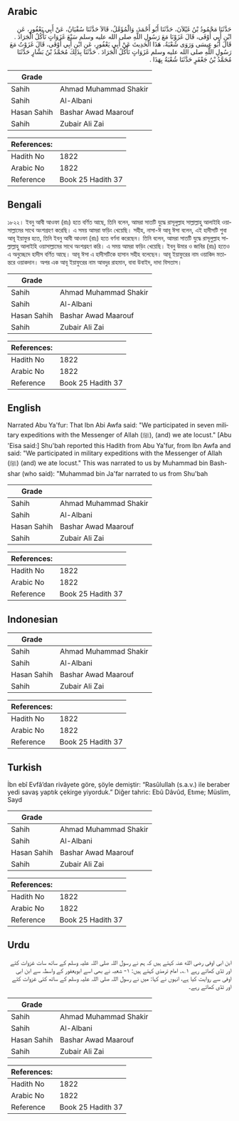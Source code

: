 ## Arabic


<div dir="rtl" lang="ar" style={{fontSize:'larger',backgroundColor:'#f8f9fa',padding:20}}>
حَدَّثَنَا مَحْمُودُ بْنُ غَيْلاَنَ، حَدَّثَنَا أَبُو أَحْمَدَ، وَالْمُؤَمَّلُ، قَالاَ حَدَّثَنَا سُفْيَانُ، عَنْ أَبِي يَعْفُورٍ، عَنِ ابْنِ أَبِي أَوْفَى، قَالَ غَزَوْنَا مَعَ رَسُولِ اللَّهِ صلى الله عليه وسلم سَبْعَ غَزَوَاتٍ نَأْكُلُ الْجَرَادَ ‏.‏ قَالَ أَبُو عِيسَى وَرَوَى شُعْبَةُ، هَذَا الْحَدِيثَ عَنْ أَبِي يَعْفُورٍ، عَنِ ابْنِ أَبِي أَوْفَى، قَالَ غَزَوْتُ مَعَ رَسُولِ اللَّهِ صلى الله عليه وسلم غَزَوَاتٍ نَأْكُلُ الْجَرَادَ ‏.‏ حَدَّثَنَا بِذَلِكَ مُحَمَّدُ بْنُ بَشَّارٍ حَدَّثَنَا مُحَمَّدُ بْنُ جَعْفَرٍ حَدَّثَنَا شُعْبَةُ بِهَذَا ‏.‏
</div>
<div style={{backgroundColor:'#f8f9fa',padding:20, marginBottom: 10}}><table> <thead> <tr> <th>Grade</th> <th></th> </tr> </thead> <tbody> <tr><td>Sahih</td><td>Ahmad Muhammad Shakir</td></tr><tr><td>Sahih</td><td>Al-Albani</td></tr><tr><td>Hasan Sahih</td><td>Bashar Awad Maarouf</td></tr><tr><td>Sahih</td><td>Zubair Ali Zai</td></tr></tbody></table><table> <thead> <tr> <th>References:</th> <th></th> </tr> </thead> <tbody><tr><td>Hadith No</td><td>1822</td></tr><tr><td>Arabic No</td><td>1822</td></tr><tr><td>Reference</td><td>Book 25 Hadith 37</td></tr></tbody></table></div>

## Bengali


<div dir="ltr" lang="bn" style={{fontSize:'larger',backgroundColor:'#f8f9fa',padding:20}}>
১৮২২। ইবনু আবী আওফা (রাঃ) হতে বর্ণিত আছে, তিনি বলেন, আমরা সাতটি যুদ্ধে রাসূলুল্লাহ সাল্লাল্লাহু আলাইহি ওয়াসাল্লামের সাথে অংশগ্রহণ করেছি। এ সময় আমরা ফড়িং খেয়েছি। সহীহ, নাসা-ঈ আবূ ঈসা বলেন, এই হাদীসটি শুবা আবূ ইয়াফুর হতে, তিনি ইবনু আবী আওফা (রাঃ) হতে বর্ণনা করেছেন। তিনি বলেন, আমরা সাতটি যুদ্ধে রাসূলুল্লাহ সাল্লাল্লাহু আলাইহি ওয়াসাল্লামের সাথে অংশগ্রহণ করি। এ সময় আমরা ফড়িং খেয়েছি। ইবনু উমার ও জাবির (রাঃ) হতেও এ অনুচ্ছেদে হাদীস বর্ণিত আছে। আবূ ঈসা এ হাদীসটিকে হাসান সহীহ বলেছেন। আবূ ইয়াফুরের নাম ওয়াকিদ মতান্তরে ওয়াকদান। অপর এক আবূ ইয়াফুরের নাম আবদুর রাহমান, বাবা উবাইদ, দাদা বিসতাস।
</div>
<div style={{backgroundColor:'#f8f9fa',padding:20, marginBottom: 10}}><table> <thead> <tr> <th>Grade</th> <th></th> </tr> </thead> <tbody> <tr><td>Sahih</td><td>Ahmad Muhammad Shakir</td></tr><tr><td>Sahih</td><td>Al-Albani</td></tr><tr><td>Hasan Sahih</td><td>Bashar Awad Maarouf</td></tr><tr><td>Sahih</td><td>Zubair Ali Zai</td></tr></tbody></table><table> <thead> <tr> <th>References:</th> <th></th> </tr> </thead> <tbody><tr><td>Hadith No</td><td>1822</td></tr><tr><td>Arabic No</td><td>1822</td></tr><tr><td>Reference</td><td>Book 25 Hadith 37</td></tr></tbody></table></div>

## English


<div dir="ltr" lang="en" style={{fontSize:'larger',backgroundColor:'#f8f9fa',padding:20}}>
Narrated Abu Ya'fur: That Ibn Abi Awfa said: "We participated in seven military expeditions with the Messenger of Allah (ﷺ), (and) we ate locust." [Abu 'Eisa said:] Shu'bah reported this Hadith from Abu Ya'fur, from Ibn Awfa and said: "We participated in military expeditions with the Messenger of Allah (ﷺ) (and) we ate locust." This was narrated to us by Muhammad bin Bash-shar (who said): "Muhammad bin Ja'far narrated to us from Shu'bah
</div>
<div style={{backgroundColor:'#f8f9fa',padding:20, marginBottom: 10}}><table> <thead> <tr> <th>Grade</th> <th></th> </tr> </thead> <tbody> <tr><td>Sahih</td><td>Ahmad Muhammad Shakir</td></tr><tr><td>Sahih</td><td>Al-Albani</td></tr><tr><td>Hasan Sahih</td><td>Bashar Awad Maarouf</td></tr><tr><td>Sahih</td><td>Zubair Ali Zai</td></tr></tbody></table><table> <thead> <tr> <th>References:</th> <th></th> </tr> </thead> <tbody><tr><td>Hadith No</td><td>1822</td></tr><tr><td>Arabic No</td><td>1822</td></tr><tr><td>Reference</td><td>Book 25 Hadith 37</td></tr></tbody></table></div>

## Indonesian


<div dir="ltr" lang="id" style={{fontSize:'larger',backgroundColor:'#f8f9fa',padding:20}}>

</div>
<div style={{backgroundColor:'#f8f9fa',padding:20, marginBottom: 10}}><table> <thead> <tr> <th>Grade</th> <th></th> </tr> </thead> <tbody> <tr><td>Sahih</td><td>Ahmad Muhammad Shakir</td></tr><tr><td>Sahih</td><td>Al-Albani</td></tr><tr><td>Hasan Sahih</td><td>Bashar Awad Maarouf</td></tr><tr><td>Sahih</td><td>Zubair Ali Zai</td></tr></tbody></table><table> <thead> <tr> <th>References:</th> <th></th> </tr> </thead> <tbody><tr><td>Hadith No</td><td>1822</td></tr><tr><td>Arabic No</td><td>1822</td></tr><tr><td>Reference</td><td>Book 25 Hadith 37</td></tr></tbody></table></div>

## Turkish


<div dir="ltr" lang="tr" style={{fontSize:'larger',backgroundColor:'#f8f9fa',padding:20}}>
İbn ebî Evfâ’dan rivâyete göre, şöyle demiştir: “Rasûlullah (s.a.v.) ile beraber yedi savaş yaptık çekirge yiyorduk.” Diğer tahric: Ebû Dâvûd, Etıme; Müslim, Sayd
</div>
<div style={{backgroundColor:'#f8f9fa',padding:20, marginBottom: 10}}><table> <thead> <tr> <th>Grade</th> <th></th> </tr> </thead> <tbody> <tr><td>Sahih</td><td>Ahmad Muhammad Shakir</td></tr><tr><td>Sahih</td><td>Al-Albani</td></tr><tr><td>Hasan Sahih</td><td>Bashar Awad Maarouf</td></tr><tr><td>Sahih</td><td>Zubair Ali Zai</td></tr></tbody></table><table> <thead> <tr> <th>References:</th> <th></th> </tr> </thead> <tbody><tr><td>Hadith No</td><td>1822</td></tr><tr><td>Arabic No</td><td>1822</td></tr><tr><td>Reference</td><td>Book 25 Hadith 37</td></tr></tbody></table></div>

## Urdu


<div dir="rtl" lang="ur" style={{fontSize:'larger',backgroundColor:'#f8f9fa',padding:20}}>
ابن ابی اوفی رضی الله عنہ کہتے ہیں کہ ہم نے رسول اللہ صلی اللہ علیہ وسلم کے ساتھ سات غزوات کئے اور ٹڈی کھاتے رہے ۱؎۔ امام ترمذی کہتے ہیں: ۱- شعبہ نے بھی اسے ابویعفور کے واسطہ سے ابن ابی اوفی سے روایت کیا ہے، انہوں نے کہا: میں نے رسول اللہ صلی اللہ علیہ وسلم کے ساتھ کئی غزوات کئے اور ٹڈی کھاتے رہے۔
</div>
<div style={{backgroundColor:'#f8f9fa',padding:20, marginBottom: 10}}><table> <thead> <tr> <th>Grade</th> <th></th> </tr> </thead> <tbody> <tr><td>Sahih</td><td>Ahmad Muhammad Shakir</td></tr><tr><td>Sahih</td><td>Al-Albani</td></tr><tr><td>Hasan Sahih</td><td>Bashar Awad Maarouf</td></tr><tr><td>Sahih</td><td>Zubair Ali Zai</td></tr></tbody></table><table> <thead> <tr> <th>References:</th> <th></th> </tr> </thead> <tbody><tr><td>Hadith No</td><td>1822</td></tr><tr><td>Arabic No</td><td>1822</td></tr><tr><td>Reference</td><td>Book 25 Hadith 37</td></tr></tbody></table></div>